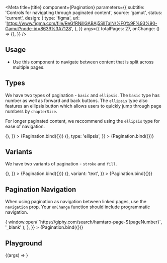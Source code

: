 
<Meta
  title={title}
  component={Pagination}
  parameters={{
    subtitle: 'Controls for navigating through paginated content',
    source: 'gamut',
    status: 'current',
    design: {
      type: 'figma',
      url:
        'https://www.figma.com/file/ReGfRNillGABAj5SlITalN/%F0%9F%93%90-Gamut?node-id=8639%3A7128',
    },
  }}
  args={{
    totalPages: 27,
    onChange: () => {},
  }}
/>

## Usage

- Use this component to navigate between content that is split across multiple pages.

## Types

We have two types of pagination - `basic` and `ellipsis`. The `basic` type has number as well as forward and back buttons. The `ellipsis` type also features an ellipsis button which allows users to quickly jump through page numbers by `chapterSize`.

For longer paginated content, we reccommend using the `ellipsis` type for ease of navigation.

<Canvas>
  <Story
    name="Basic"
    args={{
      chapterSize: 5,
      totalPages: 27,
      onChange: () => {},
    }}
  >
    {Pagination.bind({})}
  </Story>
  <Story
    name="Ellipsis"
    args={{
      chapterSize: 5,
      totalPages: 27,
      onChange: () => {},
      type: 'ellipsis',
    }}
  >
    {Pagination.bind({})}
  </Story>
</Canvas>

## Variants

We have two variants of pagination - `stroke` and `fill`.

<Canvas>
  <Story
    name="stroke"
    args={{
      chapterSize: 5,
      totalPages: 27,
      onChange: () => {},
    }}
  >
    {Pagination.bind({})}
  </Story>
  <Story
    name="fill"
    args={{
      chapterSize: 5,
      totalPages: 27,
      onChange: () => {},
      variant: 'text',
    }}
  >
    {Pagination.bind({})}
  </Story>
</Canvas>

## Pagination Navigation

When using pagination as navigation between linked pages, use the `navigation` prop. Your `onChange` function should include programmatic navigation.

<Canvas>
  <Story
    name="default size"
    args={{
      chapterSize: 5,
      totalPages: 27,
      type: 'ellipsis',
      navigation: true,
      onChange: (pageNumber) => {
        window.open(
          `https://giphy.com/search/hamtaro-page-${pageNumber}`,
          '_blank'
        );
      },
    }}
  >
    {Pagination.bind({})}
  </Story>
</Canvas>

## Playground

<Canvas>
  <Story name="Pagination">{(args) => <Pagination {...args} />}</Story>
</Canvas>

<PropsTable story="Pagination" />

